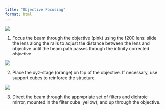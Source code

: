 ```yaml
---
title: "Objective Focusing"
format: html
---
```



::::: {.grid style="--bs-rows: 1; --bs-columns: 3;"}
::: {.g-start-1 style="grid-row: 1;"}
![](images/objective_lens_manual.png)
:::

::: {.g-start-2 .g-col-2  .align-self-center style="grid-row: 1"}
1.  Focus the beam through the objective (pink) using the f200 lens: slide the lens along the rails to adjust the distance between the lens and objective until the beam path passes through the infinity corrected objective.

:::
:::::

::::: {.grid style="--bs-rows: 1; --bs-columns: 3;"}
::: {.g-start-1 style="grid-row: 1;"}
![](images/stage_setup_manual.png)
:::

::: {.g-start-2 .g-col-2 .align-self-center style="grid-row: 1"}
2.  Place the xyz-stage (orange) on top of the objective. If necessary, use support cubes to reinforce the structure.
:::
:::::

::::: {.grid style="--bs-rows: 1; --bs-columns: 3;"}
::: {.g-start-1 style="grid-row: 1;"}
![](images/stage_manual.png)
:::

::: {.g-start-2 .g-col-2 .align-self-center style="grid-row: 1"}
3.  Direct the beam through the appropriate set of filters and dichroic mirror, mounted in the filter cube (yellow), and up through the objective.
:::
:::::